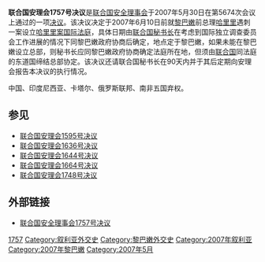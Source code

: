 {{Infobox UN resolution
|number = 1757
|organ = SC
|date = 5月30日
|year = 2007年
|meeting = 5685
|code = S/RES/1757
|document = 
|for = 10
|abstention = 5 
|against = 0
|subject = 中东局势
|result = 通过 
|image = 
|caption = 
}}

'''联合国安理会1757号决议'''是[[联合国安全理事会|联合国安全理事会]]于2007年5月30日在第5674次会议上通过的一项[[联合国安全理事会决议|决议]]。该决议决定于2007年6月10日前就[[黎巴嫩|黎巴嫩]]前总理[[哈里里|哈里里]]遇刺一案设立[[哈里里案国际法庭|哈里里案国际法庭]]，具体日期由[[联合国秘书长|联合国秘书长]]在考虑到国际独立调查委员会工作进展的情况下同黎巴嫩政府协商后确定，地点定于黎巴嫩，如果未能在黎巴嫩设立总部，则秘书长应同黎巴嫩政府协商确定法庭所在地，但须由[[联合国|联合国]]同法庭的东道国缔结总部协定。该决议还请联合国秘书长在90天内并于其后定期向安理会报告本决议的执行情况。

中国、印度尼西亚、卡塔尔、俄罗斯联邦、南非五国弃权。

==参见==
*[[联合国安理会1595号决议|联合国安理会1595号决议]]
*[[联合国安理会1636号决议|联合国安理会1636号决议]]
*[[联合国安理会1644号决议|联合国安理会1644号决议]]
*[[联合国安理会1664号决议|联合国安理会1664号决议]]
*[[联合国安理会1748号决议|联合国安理会1748号决议]]

==外部链接==
*[http://www.un.org/chinese/aboutun/prinorgs/sc/sres/07/s1757.htm 联合国安全理事会1757号决议] {{Wayback|url=http://www.un.org/chinese/aboutun/prinorgs/sc/sres/07/s1757.htm |date=20190705122740 }}

{{UN-stub}}
{{UNSCR 2007}}
[[Category:2007年联合国安全理事会决议|1757]]
[[Category:叙利亚外交史|Category:叙利亚外交史]]
[[Category:黎巴嫩外交史|Category:黎巴嫩外交史]]
[[Category:2007年叙利亚|Category:2007年叙利亚]]
[[Category:2007年黎巴嫩|Category:2007年黎巴嫩]]
[[Category:2007年5月|Category:2007年5月]]